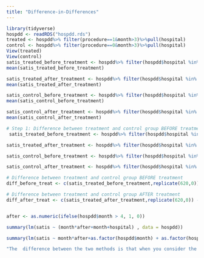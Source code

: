 ```yaml
---
title: "Difference-in-Differences"
---
```


```r
library(tidyverse)
hospdd <- readRDS("hospdd.rds")
treated <- hospdd%>% filter(procedure==1&month>3)%>%pull(hospital)
control <- hospdd%>% filter(procedure==0&month>3)%>%pull(hospital)
View(treated)
View(control)
satis_treated_before_treatment <- hospdd%>% filter(hospdd$hospital %in% treated==TRUE,month<4)%>% pull(satis)
mean(satis_treated_before_treatment)

satis_treated_after_treatment <- hospdd%>% filter(hospdd$hospital %in% treated==TRUE,month>3)%>% pull(satis)
mean(satis_treated_after_treatment)

satis_control_before_treatment <- hospdd%>% filter(hospdd$hospital %in% control==TRUE,month<4)%>% pull(satis)
mean(satis_control_before_treatment)

satis_control_after_treatment <- hospdd%>% filter(hospdd$hospital %in% control==TRUE,month>3)%>% pull(satis)
mean(satis_control_after_treatment)
```
```r
# Step 1: Difference between treatment and control group BEFORE treatment
 satis_treated_before_treatment <- hospdd%>% filter(hospdd$hospital %in% treated==TRUE,month<4)%>% pull(satis)

satis_treated_after_treatment <- hospdd%>% filter(hospdd$hospital %in% treated==TRUE,month>3)%>% pull(satis)

satis_control_before_treatment <- hospdd%>% filter(hospdd$hospital %in% control==TRUE,month<4)%>% pull(satis)

satis_control_after_treatment <- hospdd%>% filter(hospdd$hospital %in% control==TRUE,month>3)%>% pull(satis)

# Difference between treatment and control group BEFORE treatment
diff_before_treat <- c(satis_treated_before_treatment,replicate(620,0)) - satis_control_before_treatment

# Difference between treatment and control group AFTER treatment
diff_after_treat <- c(satis_treated_after_treatment,replicate(620,0)) - satis_control_after_treatment


after <- as.numeric(ifelse(hospdd$month > 4, 1, 0))

summary(lm(satis ~ (month*after+month+hospital) , data = hospdd))

summary(lm(satis ~ month*after+as.factor(hospdd$month) + as.factor(hospdd$hospital) , data = hospdd ))

"The  difference between the two methods is that when you consider the variables month and hospital as a factor, it forms a vector of values from these variables."
```

